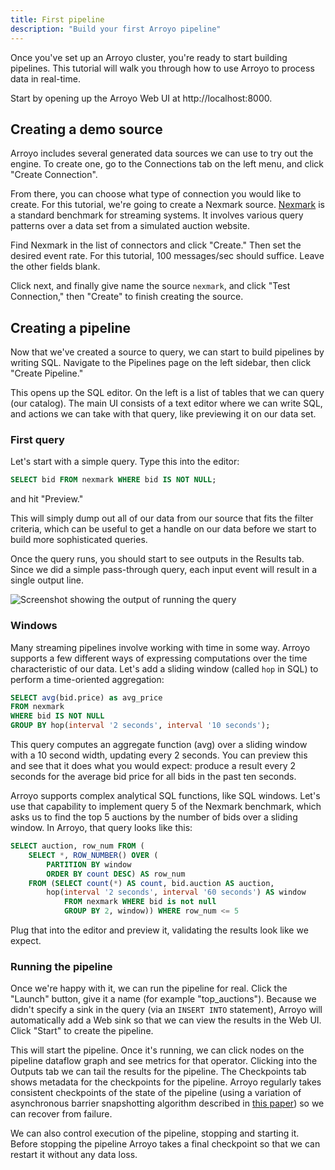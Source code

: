 ```yaml
---
title: First pipeline
description: "Build your first Arroyo pipeline"
---
```


Once you've set up an Arroyo cluster, you're ready to start building pipelines. This tutorial will walk you through how
to use Arroyo to process data in real-time.

Start by opening up the Arroyo Web UI at http://localhost:8000.

## Creating a demo source

Arroyo includes several generated data sources we can use to try out the engine. To create one, go to the Connections
tab on the left menu, and click "Create Connection".

From there, you can choose what type of connection you would like to create. For this tutorial, we're going to create a
Nexmark source. [Nexmark](https://datalab.cs.pdx.edu/niagara/NEXMark/) is a standard benchmark for streaming systems.
It involves various query patterns over a data set from a simulated auction website.

Find Nexmark in the list of connectors and click "Create." Then set the desired
event rate. For this tutorial, 100 messages/sec should suffice. Leave the other
fields blank.

Click next, and finally give name the source `nexmark`, and click "Test
Connection," then "Create" to finish creating the source.

## Creating a pipeline

Now that we've created a source to query, we can start to build pipelines by writing SQL. Navigate to the Pipelines page
on the left sidebar, then click "Create Pipeline."

This opens up the SQL editor. On the left is a list of tables that we can query (our catalog). The main UI consists
of a text editor where we can write SQL, and actions we can take with that query, like previewing it on our data set.

### First query

Let's start with a simple query. Type this into the editor:

```sql
SELECT bid FROM nexmark WHERE bid IS NOT NULL;
```

and hit "Preview."

This will simply dump out all of our data from our source that fits the filter criteria, which can be useful to get
a handle on our data before we start to build more sophisticated queries.

Once the query runs, you should start to see outputs in the Results tab. Since we did a simple pass-through query,
each input event will result in a single output line.

<img src="/images/first_pipeline_tutorial_query.png" alt="Screenshot showing the output of running the query" />

### Windows

Many streaming pipelines involve working with time in some way. Arroyo supports
a few different ways of expressing computations over the time characteristic of
our data. Let's add a sliding window (called `hop` in SQL) to perform a
time-oriented aggregation:

```sql
SELECT avg(bid.price) as avg_price
FROM nexmark
WHERE bid IS NOT NULL
GROUP BY hop(interval '2 seconds', interval '10 seconds');
```

This query computes an aggregate function (avg) over a sliding window with a 10 second width, updating every 2
seconds. You can preview this and see that it does what you would expect: produce a result every 2 seconds for
the average bid price for all bids in the past ten seconds.

Arroyo supports complex analytical SQL functions, like SQL windows. Let's use that capability to implement query 5
of the Nexmark benchmark, which asks us to find the top 5 auctions by the number of bids over a sliding window. In
Arroyo, that query looks like this:

```sql
SELECT auction, row_num FROM (
    SELECT *, ROW_NUMBER() OVER (
        PARTITION BY window
        ORDER BY count DESC) AS row_num
    FROM (SELECT count(*) AS count, bid.auction AS auction,
        hop(interval '2 seconds', interval '60 seconds') AS window
            FROM nexmark WHERE bid is not null
            GROUP BY 2, window)) WHERE row_num <= 5
```

Plug that into the editor and preview it, validating the results look like we expect.

### Running the pipeline

Once we're happy with it, we can run the pipeline for real. Click the "Launch" button, give it a name
(for example "top_auctions"). Because we didn't specify a sink in the query (via an `INSERT INTO` statement),
Arroyo will automatically add a Web sink so that we can view the results in the Web UI. Click "Start" to create
the pipeline.

This will start the pipeline. Once it's running, we can click nodes on the pipeline dataflow graph and
see metrics for that operator. Clicking into the Outputs tab we can tail the results for the pipeline. The Checkpoints
tab shows metadata for the checkpoints for the pipeline. Arroyo regularly takes consistent checkpoints of the state
of the pipeline (using a variation of asynchronous barrier snapshotting algorithm described in
[this paper](https://arxiv.org/abs/1506.08603)) so we can recover from failure.

We can also control execution of the pipeline, stopping and starting it. Before stopping the pipeline Arroyo takes
a final checkpoint so that we can restart it without any data loss.
